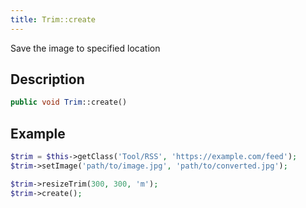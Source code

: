 ```yaml
---
title: Trim::create
---
```


Save the image to specified location


## Description

```php
public void Trim::create()
```


## Example

```php title="Controller"
$trim = $this->getClass('Tool/RSS', 'https://example.com/feed');
$trim->setImage('path/to/image.jpg', 'path/to/converted.jpg');

$trim->resizeTrim(300, 300, 'm');
$trim->create();
```